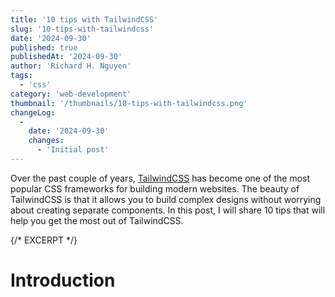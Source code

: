 ```yaml
---
title: '10 tips with TailwindCSS'
slug: '10-tips-with-tailwindcss'
date: '2024-09-30'
published: true
publishedAt: '2024-09-30'
author: 'Richard H. Nguyen'
tags:
  - 'css'
category: 'web-development'
thumbnail: '/thumbnails/10-tips-with-tailwindcss.png'
changeLog:
  -
    date: '2024-09-30'
    changes:
      - 'Initial post'
---
```


Over the past couple of years, [TailwindCSS](https://tailwindcss.com/) has
become one of the most popular CSS frameworks for building modern websites. The
beauty of TailwindCSS is that it allows you to build complex designs without
worrying about creating separate components. In this post, I will share 10 tips
that will help you get the most out of TailwindCSS.

{/* EXCERPT */}

# Introduction
